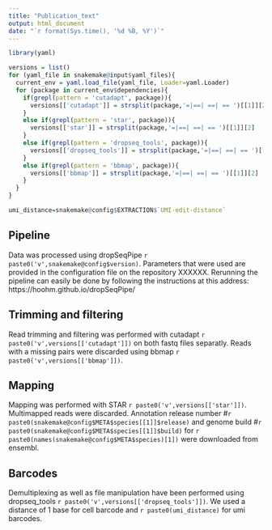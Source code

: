 ```yaml
---
title: "Publication_text"
output: html_document
date: "`r format(Sys.time(), '%d %B, %Y')`"
---
```


```r
library(yaml)
```

```r
versions = list()
for (yaml_file in snakemake@input$yaml_files){
  current_env = yaml.load_file(yaml_file, Loader=yaml.Loader)
  for (package in current_env$dependencies){
    if(grepl(pattern = 'cutadapt', package)){
      versions[['cutadapt']] = strsplit(package,'=|==| ==| == ')[[1]][2]
    }
    else if(grepl(pattern = 'star', package)){
      versions[['star']] = strsplit(package,'=|==| ==| == ')[[1]][2]
    }
    else if(grepl(pattern = 'dropseq_tools', package)){
      versions[['dropseq_tools']] = strsplit(package,'=|==| ==| == ')[[1]][2]
    }
    else if(grepl(pattern = 'bbmap', package)){
      versions[['bbmap']] = strsplit(package,'=|==| ==| == ')[[1]][2]
    }
  }
}

umi_distance=snakemake@config$EXTRACTION$`UMI-edit-distance`
```

Pipeline
--------------------------
Data was processed using dropSeqPipe `r paste0('v',snakemake@config$version)`. Parameters that were used are provided in the configuration file on the repository XXXXXX. Rerunning the pipeline can easily be done by following the instructions at this address: https://hoohm.github.io/dropSeqPipe/

Trimming and filtering
--------------------------
Read trimming and filtering was performed with cutadapt `r paste0('v',versions[['cutadapt']])` on both fastq files separatly. Reads with a missing pairs were discarded using bbmap `r paste0('v',versions[['bbmap']])`.


Mapping
--------------------------
Mapping was performed with STAR `r paste0('v',versions[['star']])`. Multimapped reads were discarded. Annotation release number #`r paste0(snakemake@config$META$species[[1]]$release)` and genome build #`r paste0(snakemake@config$META$species[[1]]$build)`  for `r paste0(names(snakemake@config$META$species)[1])` were downloaded from ensembl.


Barcodes
--------------------------
Demultiplexing as well as file manipulation have been performed using dropseq_tools `r paste0('v',versions[['dropseq_tools']])`. We used a distance of 1 base for cell barcode and `r paste0(umi_distance)` for umi barcodes.